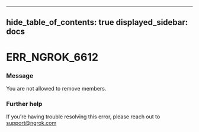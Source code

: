 

---
hide_table_of_contents: true
displayed_sidebar: docs
---


# ERR_NGROK_6612

### Message
You are not allowed to remove members.

<ErrorDetails error="err_ngrok_6612" />



### Further help
If you're having trouble resolving this error, please reach out to [support@ngrok.com](mailto:support@ngrok.com?subject=Help%20with%20ERR_NGROK_6612)

